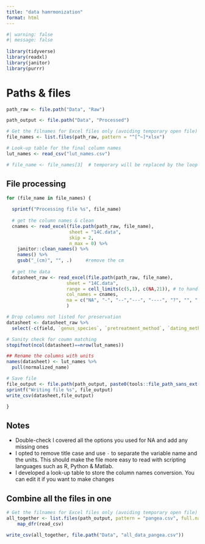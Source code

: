```yaml
---
title: "data hamrmonization"
format: html
---
```


```r
#| warning: false 
#| message: false
  
library(tidyverse)
library(readxl)
library(janitor)
library(purrr)
```

# Paths & files

```r
path_raw <- file.path("Data", "Raw")

path_output <- file.path("Data", "Processed")

# Get the filnames for Excel files only (avoiding temporary open file)
file_names <- list.files(path_raw, pattern = "^[^~]*xlsx")

# Look-up table for the final column names
lut_names <- read_csv("lut_names.csv")

# file_name <- file_names[3]  # temporary will be replaced by the loop
```


## File processing

```r

for (file_name in file_names) {
  
  sprintf("Processing file %s", file_name)
  
  # get the column names & clean
  cnames <- read_excel(file.path(path_raw, file_name), 
                       sheet = "14C.data", 
                       skip = 2, 
                       n_max = 0) %>% 
    janitor::clean_names() %>%
    names() %>%
    gsub("_(cm)", "", .)     #remove the cm
  
  # get the data
  datasheet_raw <- read_excel(file.path(path_raw, file_name), 
                      sheet = "14C.data", 
                      range = cell_limits(c(5,1), c(NA,21)), # to handle when last column has no values
                      col_names = cnames, 
                      na = c("NA", "-", "--","---", "----", "?", "", " ") # YOU WILL NEED TO ADD ANY OTHER PATTTERN YOU USED FOR NAs
                      )

# Drop columns not listed for preservation
datasheet <- datasheet_raw %>%
  select(-c(field, `genus_species`, `pretreatment_method`, `dating_method`, `analysis_type`))

# Sanity check for coumn matching
stopifnot(ncol(datasheet)==nrow(lut_names))

## Rename the columns with units
names(datasheet) <- lut_names %>%
  pull(normalized_name)

# Save file
file_output <- file.path(path_output, paste0(tools::file_path_sans_ext(file_name), "_pangea.csv"))
sprintf("Writing file %s", file_output)
write_csv(datasheet,file_output)

}
```

## Notes

- Double-check I covered all the options you used for NA and add any missing ones
- I opted to remove title case and use `-` to separate the variable name and the units. This should make the file more easy to read with scripting languages such as R, Python & Matlab.
- I developed a look-up table to store the column names conversion. You can edit it if you want to make changes




## Combine all the files in one

```r
# Get the filnames for Excel files only (avoiding temporary open file)
all_together <- list.files(path_output, pattern = "pangea.csv", full.names = TRUE) %>%
    map_dfr(read_csv) 

write_csv(all_together, file.path("Data", "all_data_pangea.csv"))
```




